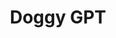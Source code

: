 ---
order: 2
title: "Doggy GPT"
description: "ChatGPT clone using OpenAI API."
imageUrl: "/project_images/doggygpt.png"
githubUrl: "https://github.com/pabloperezmoya/doggy-gpt-frontend"
techList: [
  {
    name: "React",
    imageUrl: "/icons/react.png"
  },
  {
    name: "FastAPI",
    imageUrl: "/icons/fastapi.png"
  },
  {
    name: "MongoDB",
    imageUrl: "/icons/mongodb.png"
  },
  {
    name: "Sass",
    imageUrl: "/icons/sass.png"
  },
]
---